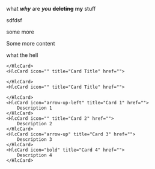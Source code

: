 
what **_why_** are **_you_** **~~deleting~~** **my** stuff

sdfdsf

some more

Some more content

what the hell

<HlcCardGroup cols={2}>
    <HlcCard icon="" title="Card Title" href="">
        
    </HlcCard>
    <HlcCard icon="" title="Card Title" href="">
        
    </HlcCard>
    <HlcCard icon="" title="Card Title" href="">
        
    </HlcCard>
    <HlcCard icon="arrow-up-left" title="Card 1" href="">
        Description 1
    </HlcCard>
    <HlcCard icon="" title="Card 2" href="">
        Description 2
    </HlcCard>
    <HlcCard icon="arrow-up" title="Card 3" href="">
        Description 3
    </HlcCard>
    <HlcCard icon="bold" title="Card 4" href="">
        Description 4
    </HlcCard>
</HlcCardGroup>

